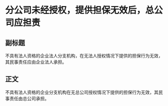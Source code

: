 # 分公司未经授权，提供担保无效后，总公司应担责
## 副标题
不具有法人资格的企业法人分支机构，在无法人授权情况下提供的担保行为无效，其民事责任应由企业法人承担。
## 正文
不具有法人资格的企业分支机构在无总公司授权情况下提供的担保行为无效，其民事责任由总公司承担。